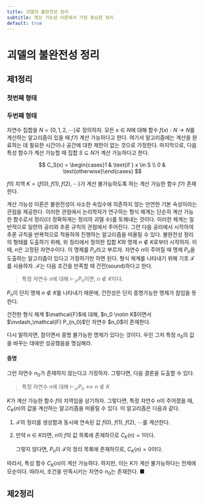 ```yaml
---
title: 괴델의 불완전성 정리
subtitle: 계산 가능성 이론에서 가장 중요한 정리
default: true
---
```

# 괴델의 불완전성 정리

## 제1정리

### 첫번째 형태

### 두번째 형태

자연수 집합을 $N=\{0,\,1,\,2,\,\cdots\}$로 정의하자. 모든 $x\in N$에 대해 함수 $f(x):N\rightarrow N$를 계산하는 알고리즘이 있을 때 $f$가 계산 가능하다고 한다. 여기서 알고리즘에는 계산을 완료하는 데 필요한 시간이나 공간에 대한 제한이 없는 것으로 가정한다. 마지막으로, 다음 특성 함수가 계산 가능할 때 집합 $S \subseteq N$가 계산 가능하다고 한다.

$$
C_S(x) = \begin{cases}1 & \text{if } x \in S \\ 0 & \text{otherwise}\end{cases}
$$


$f$의 치역 $K=\{f(0),\,f(1),\,f(2),\,\cdots\}$가 계산 불가능하도록 하는 계산 가능한 함수 $f$가 존재한다.

계산 가능성 이론은 불완전성이 사소한 속임수에 의존하지 않는 만연한 기본 속성이라는 관점을 제공한다. 이러한 관점에서 논리학자가 연구하는 형식 체계는 단순히 계산 가능한 함수로서 정리(더 정확하게는 정리의 괴델 수)를 토해내는 것이다. 이러한 체계는 일반적으로 일련의 공리와 추론 규칙의 관점에서 주어진다. 그런 다음 공리에서 시작하여 추론 규칙을 반복적으로 적용하여 진행하는 알고리즘을 떠올릴 수 있다. 불완전성 정리의 형태를 도출하기 위해, 위 정리에서 정의한 집합 $K$와 명제 $n\notin K$로부터 시작하자. 이때, $n$은 고정된 자연수이다. 이 명제를 $P_n$라고 부르자. 자연수 $n$이 주어질 때 명제 $P_n$을 도출하는 알고리즘이 있다고 가정하기만 하면 된다. 형식 체계를 나타내기 위해 기호 $\mathcal{F}$를 사용하자. $\mathcal{F}$는 다음 조건을 만족할 때 건전(sound)하다고 한다.

> 특정 자연수 $n$에 대해 $\vdash_\mathcal{F} P_n$이면, $n \notin K$이다.

$P_n$이 단지 명제 $n \notin K$를 나타내기 때문에, 건전성은 단지 증명가능한 명제가 참임을 뜻한다.

<Theorem title="정리" subtitle="불완전성 정리">
건전한 형식 체계 $\mathcal{F}$에 대해, $n_0 \notin K$이면서 $\nvdash_\mathcal{F} P_{n_0}$인 자연수 $n_0$이 존재한다.
</Theorem>

다시 말하자면, 참이면서 증명 불가능한 명제가 있다는 것이다. 우린 그저 특정 $n_0$의 값을 바꾸는 데에만 성공했음을 명심해라.

#### 증명

그런 자연수 $n_0$가 존재하지 않는다고 가정하자. 그렇다면, 다음 결론을 도출할 수 있다.

> 특정 자연수 $n$에 대해 $\vdash_\mathcal{F} P_{n}\leftrightarrow n\notin K$

$K$가 계산 가능한 함수 $f$의 치역임을 상기하자. 그렇다면, 특정 자연수 $n$이 주어졌을 때, $C_K(n)$의 값을 계산하는 알고리즘을 떠올릴 수 있다. 이 알고리즘은 다음과 같다.

1. $\mathcal{F}$의 정리를 생성함과 동시에 연속된 값 $f(0)$, $f(1)$, $f(2)$, $\cdots$를 계산한다.
1. 만약 $n \in K$라면, $n$이 $f$의 값 목록에 존재하므로 $C_K(n)=1$이다.

    그렇지 않다면, $P_n$이 $\mathcal{F}$의 정리 목록에 존재하므로, $C_K(n)=0$이다.

따라서, 특성 함수 $C_K(n)$이 계산 가능하다. 하지만, 이는 $K$가 계산 불가능하다는 전제에 모순이다. 따라서, 조건을 만족시키는 자연수 $n_0$는 존재한다. ■

## 제2정리

